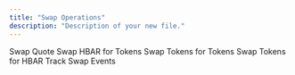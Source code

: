 ```yaml
---
title: "Swap Operations"
description: "Description of your new file."
---
```


<CardGroup cols={2}>
  <Card horizontal={true} href="/v/developer/saucerswap-v2/swap-operations/swap-quote">
    Swap Quote
  </Card>

  <Card horizontal={true} href="/v/developer/saucerswap-v2/swap-operations/swap-hbar-for-tokens">
    Swap HBAR for Tokens
  </Card>
</CardGroup>

<CardGroup cols={2}>
  <Card horizontal={true} href="/v/developer/saucerswap-v2/swap-operations/swap-tokens-for-tokens">
    Swap Tokens for Tokens
  </Card>

  <Card horizontal={true} href="/v/developer/saucerswap-v2/swap-operations/swap-tokens-for-hbar">
    Swap Tokens for HBAR
  </Card>
</CardGroup>

<CardGroup cols={2}>
  <Card horizontal={true} href="/v/developer/saucerswap-v2/swap-operations/track-swap-events">
    Track Swap Events
  </Card>
</CardGroup>